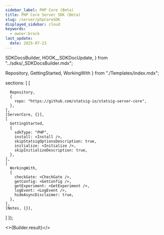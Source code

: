 ```yaml
---
sidebar_label: PHP Core (Beta)
title: PHP Core Server SDK (Beta)
slug: /server/phpCoreSDK
displayed_sidebar: cloud
keywords:
  - owner:brock
last_update:
  date: 2025-07-23
---
```


  SDKDocsBuilder,
  HOOK__SDKDocUpdate,
} from "../sdks/_SDKDocsBuilder.mdx";





  Repository,
  GettingStarted,
  WorkingWith
} from "./Templates/index.mdx";



  sections: [
    [

      Repository,
      {
        repo: "https://github.com/statsig-io/statsig-server-core",
      },
    ],
    [ServerCore, {}],
    [
      GettingStarted,
      {
        sdkType: "PHP",
        install: <Install />,
        skipStatsigOptionsDescription: true,
        initialize: <Initialize />,
        skipInitializeDescription: true,
      },
    ],
    [
      WorkingWith,
      {
        checkGate: <CheckGate />,
        getConfig: <GetConfig />,
        getExperiment: <GetExperiment />,
        logEvent: <LogEvent />,
        hideAsyncDisclaimer: true,
      },
    ],
    [Notes, {}],
  ]
});


<>{Builder.result}</>

